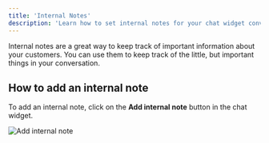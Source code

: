 ```yaml
---
title: 'Internal Notes'
description: 'Learn how to set internal notes for your chat widget conversations'
---
```

Internal notes are a great way to keep track of important information about your customers. You can use them to keep track of the little, but important things in your conversation.

## How to add an internal note

To add an internal note, click on the **Add internal note** button in the chat widget.

![Add internal note](./images/add-internal-note.png)